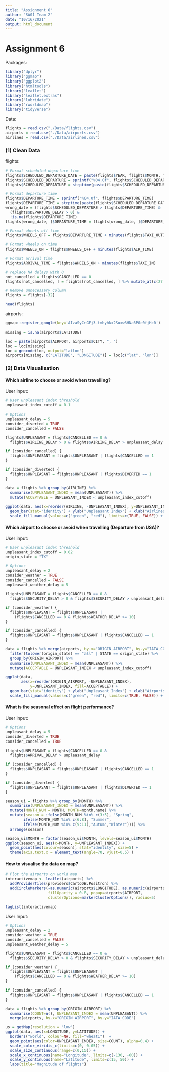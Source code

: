 ---
title: "Assignment 6"
author: "SA01 Team 2"
date: "10/16/2021"
output: html_document
---

# Assignment 6

Packages:

```{r, warning=FALSE, message=FALSE}
library("dplyr")
library("ggmap")
library("ggplot2")
library("htmltools")
library("leaflet")
library("leaflet.extras")
library("lubridate")
library("rworldmap")
library("tidyverse")
```

Data:

```{r}
flights = read.csv("./Data/flights.csv")
airports = read.csv("./Data/airports.csv")
airlines = read.csv("./Data/airlines.csv")
```

### (1) Clean Data

flights:

```{r}
# Format scheduled departure time
flights$SCHEDULED_DEPARTURE_DATE = paste(flights$YEAR, flights$MONTH, flights$DAY, sep="-")
flights$SCHEDULED_DEPARTURE = sprintf("%04.0f", flights$SCHEDULED_DEPARTURE)
flights$SCHEDULED_DEPARTURE = strptime(paste(flights$SCHEDULED_DEPARTURE_DATE, flights$SCHEDULED_DEPARTURE), format='%Y-%m-%d %H%M')

# Format departure time
flights$DEPARTURE_TIME = sprintf("%04.0f", flights$DEPARTURE_TIME)
flights$DEPARTURE_TIME = strptime(paste(flights$SCHEDULED_DEPARTURE_DATE, flights$DEPARTURE_TIME), format='%Y-%m-%d %H%M')
wrong_date = (flights$SCHEDULED_DEPARTURE > flights$DEPARTURE_TIME) &
  (flights$DEPARTURE_DELAY > 0) & 
  !is.na(flights$DEPARTURE_TIME)
flights[wrong_date, ]$DEPARTURE_TIME = flights[wrong_date, ]$DEPARTURE_TIME + days(1)

# Format wheels off time
flights$WHEELS_OFF = flights$DEPARTURE_TIME + minutes(flights$TAXI_OUT)

# Format wheels on time
flights$WHEELS_ON = flights$WHEELS_OFF + minutes(flights$AIR_TIME)

# Format arrival time
flights$ARRIVAL_TIME = flights$WHEELS_ON + minutes(flights$TAXI_IN)

# replace NA delays with 0
not_cancelled = flights$CANCELLED == 0
flights[not_cancelled, ] = flights[not_cancelled, ] %>% mutate_at(c(27:31), ~replace(., is.na(.), 0))

# Remove unnecessary column
flights = flights[-32]

head(flights)
```

airports:

```{r, include=FALSE}
ggmap::register_google(key='AIzaSyCnGFj3-tmhyhkx2Suxw3HNa6P0c0fjHc0')
```

```{r}
missing = is.na(airports$LATITUDE)

loc = paste(airports$AIRPORT, airports$CITY, ", ")
loc = loc[missing]
loc = geocode(loc, output="latlon")
airports[missing, c("LATITUDE", "LONGITUDE")] = loc[c("lat", "lon")]
```

### (2) Data Visualisation

#### Which airline to choose or avoid when travelling?

User input:

```{r}
# User unpleasant index threshold
unpleasant_index_cutoff = 0.1

# Options
unpleasant_delay = 5
consider_diverted = TRUE
consider_cancelled = FALSE
```

```{r}
flights$UNPLEASANT = flights$CANCELLED == 0 & 
  flights$AIRLINE_DELAY > 0 & flights$AIRLINE_DELAY > unpleasant_delay

if (consider_cancelled) {
  flights$UNPLEASANT = flights$UNPLEASANT | flights$CANCELLED == 1
}

if (consider_diverted) {
  flights$UNPLEASANT = flights$UNPLEASANT | flights$DIVERTED == 1
}

data = flights %>% group_by(AIRLINE) %>% 
  summarise(UNPLEASANT_INDEX = mean(UNPLEASANT)) %>%
  mutate(ACCEPTABLE = UNPLEASANT_INDEX < unpleasant_index_cutoff)

ggplot(data, aes(x=reorder(AIRLINE, -UNPLEASANT_INDEX), y=UNPLEASANT_INDEX, fill=ACCEPTABLE)) + 
  geom_bar(stat="identity") + ylab("Unpleasant Index") + xlab("Airlines") +
  scale_fill_manual(values=c("green", "red"), limits=c(TRUE, FALSE)) + coord_flip()
```

#### Which airport to choose or avoid when travelling (Departure from USA)?

User input:

```{r}
# User unpleasant index threshold
unpleasant_index_cutoff = 0.02
origin_state = "TX"

# Options
unpleasant_delay = 2
consider_weather = TRUE
consider_cancelled = FALSE
unpleasant_weather_delay = 5
```

```{r}
flights$UNPLEASANT = flights$CANCELLED == 0 & 
  flights$SECURITY_DELAY > 0 & flights$SECURITY_DELAY > unpleasant_delay

if (consider_weather) {
  flights$UNPLEASANT = flights$UNPLEASANT | 
    (flights$CANCELLED == 0 & flights$WEATHER_DELAY >= 10)
}

if (consider_cancelled) {
  flights$UNPLEASANT = flights$UNPLEASANT | flights$CANCELLED == 1
}

data = flights %>% merge(airports, by.x="ORIGIN_AIRPORT", by.y="IATA_CODE") %>%
  filter(tolower(origin_state) == "all" | STATE == origin_state) %>%
  group_by(ORIGIN_AIRPORT) %>%
  summarise(UNPLEASANT_INDEX = mean(UNPLEASANT)) %>%
  mutate(ACCEPTABLE = UNPLEASANT_INDEX < unpleasant_index_cutoff)

ggplot(data, 
       aes(x=reorder(ORIGIN_AIRPORT, -UNPLEASANT_INDEX), 
           y=UNPLEASANT_INDEX, fill=ACCEPTABLE)) + 
  geom_bar(stat="identity") + ylab("Unpleasant Index") + xlab("Airports") +
  scale_fill_manual(values=c("green", "red"), limits=c(TRUE, FALSE)) + coord_flip()
```

#### What is the seasonal effect on flight performance?

User input:

```{r}
# Options
unpleasant_delay = 5
consider_diverted = TRUE
consider_cancelled = TRUE
```

```{r}
flights$UNPLEASANT = flights$CANCELLED == 0 & 
  flights$ARRIVAL_DELAY > unpleasant_delay

if (consider_cancelled) {
  flights$UNPLEASANT = flights$UNPLEASANT | flights$CANCELLED == 1
}

if (consider_diverted) {
  flights$UNPLEASANT = flights$UNPLEASANT | flights$DIVERTED == 1
}

season_ui = flights %>% group_by(MONTH) %>% 
  summarise(UNPLEASANT_INDEX = mean(UNPLEASANT)) %>%
  mutate(MONTH_NUM = MONTH, MONTH=month.name) %>%
  mutate(season = ifelse(MONTH_NUM %in% c(3:5), "Spring", 
        ifelse(MONTH_NUM %in% c(6:8), "Summer", 
        ifelse(MONTH_NUM %in% c(9:11),"Autum","Winter")))) %>%
  arrange(season)

season_ui$MONTH = factor(season_ui$MONTH, levels=season_ui$MONTH)
ggplot(season_ui, aes(x=MONTH, y=UNPLEASANT_INDEX)) + 
  geom_point(aes(colour=season), stat="identity", size=5) + 
  theme(axis.text.x = element_text(angle=70, vjust=0.5) )
```

#### How to visualise the data on map?

```{r, warning=FALSE}
# Plot the airports on world map 
interactivemap <- leaflet(airports) %>% 
  addProviderTiles(providers$CartoDB.Positron) %>% 
  addCircleMarkers(~as.numeric(airports$LONGITUDE), as.numeric(airports$LATITUDE), stroke=FALSE, 
                   fillOpacity = 0.8, popup=airports$AIRPORT,
                   clusterOptions=markerClusterOptions(), radius=5) 

tagList(interactivemap)
```
User Input:

```{r}
# Options
unpleasant_delay = 2
consider_weather = TRUE
consider_cancelled = FALSE
unpleasant_weather_delay = 5
```

```{r}
flights$UNPLEASANT = flights$CANCELLED == 0 & 
  flights$SECURITY_DELAY > 0 & flights$SECURITY_DELAY > unpleasant_delay

if (consider_weather) {
  flights$UNPLEASANT = flights$UNPLEASANT | 
    (flights$CANCELLED == 0 & flights$WEATHER_DELAY >= 10)
}

if (consider_cancelled) {
  flights$UNPLEASANT = flights$UNPLEASANT | flights$CANCELLED == 1
}

data = flights %>% group_by(ORIGIN_AIRPORT) %>%
  summarise(COUNT=n(), UNPLEASANT_INDEX = mean(UNPLEASANT)) %>%
  merge(airports, by.x="ORIGIN_AIRPORT", by.y="IATA_CODE")

us = getMap(resolution = "low")
ggplot(data, aes(x=LONGITUDE, y=LATITUDE)) +   
  borders("world", colour=NA, fill="wheat1")  +
  geom_point(aes(color=UNPLEASANT_INDEX, size=COUNT), alpha=0.4) +
  scale_color_viridis_c(limits=c(0, 0.05)) + 
  scale_size_continuous(range=c(0,15)) + 
  scale_x_continuous(name="Longitude", limits=c(-130, -60)) +
  scale_y_continuous(name="Latitude", limits=c(15, 50)) + 
  labs(title="Magnitude of flights")

```